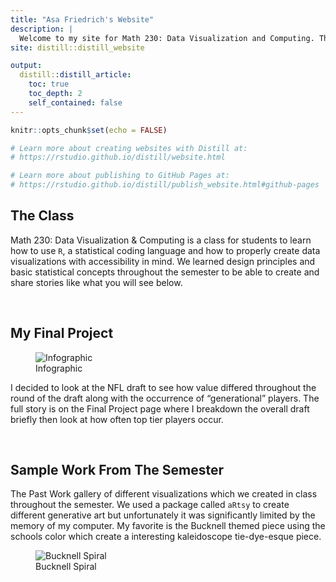 ```yaml
---
title: "Asa Friedrich's Website"
description: |
  Welcome to my site for Math 230: Data Visualization and Computing. This site is my final project for the class and has work from class and assignments throughout the semester along with my final project. 
site: distill::distill_website

output:
  distill::distill_article:
    toc: true
    toc_depth: 2
    self_contained: false
---
```


```r
knitr::opts_chunk$set(echo = FALSE)

# Learn more about creating websites with Distill at:
# https://rstudio.github.io/distill/website.html

# Learn more about publishing to GitHub Pages at:
# https://rstudio.github.io/distill/publish_website.html#github-pages

```

## The Class

 Math 230: Data Visualization & Computing is a class for students to learn how to use `R`, a statistical
 coding language and how to properly create data visualizations with accessibility in mind. We learned design principles and basic statistical concepts throughout the semester to be able to create and share stories like what you will see below. 
 
 <br>
 
##  My Final Project

![Infographic](NFl_draft_info.png){}

I decided to look at the NFL draft to see how value differed throughout the round of the draft along with the occurrence of "generational" players. The full story is on the Final Project page where I breakdown the overall draft briefly then look at how often top tier players occur. 

<br>

## Sample Work From The Semester

The Past Work gallery of different visualizations which we created in class throughout the semester. We used a package called `aRtsy` to create different generative art but unfortunately it was significantly limited by the memory of my computer. My favorite is the Bucknell themed piece using the schools color which create a interesting kaleidoscope tie-dye-esque piece. 

![Bucknell Spiral](GenaRt_2.png)

